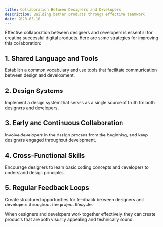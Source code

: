 ```yaml
---
title: Collaboration Between Designers and Developers
description: Building better products through effective teamwork
date: 2023-05-10
---
```


Effective collaboration between designers and developers is essential for creating successful digital products. Here are some strategies for improving this collaboration:

## 1. Shared Language and Tools

Establish a common vocabulary and use tools that facilitate communication between design and development.

## 2. Design Systems

Implement a design system that serves as a single source of truth for both designers and developers.

## 3. Early and Continuous Collaboration

Involve developers in the design process from the beginning, and keep designers engaged throughout development.

## 4. Cross-Functional Skills

Encourage designers to learn basic coding concepts and developers to understand design principles.

## 5. Regular Feedback Loops

Create structured opportunities for feedback between designers and developers throughout the project lifecycle.

When designers and developers work together effectively, they can create products that are both visually appealing and technically sound. 